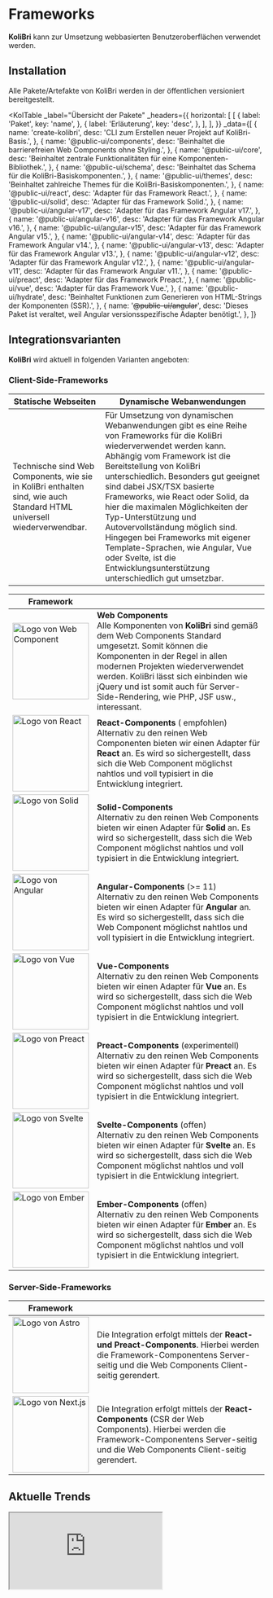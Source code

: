 
# Frameworks

<kol-alert _type="success">
	<b>KoliBri</b> kann zur Umsetzung webbasierten Benutzeroberflächen verwendet werden.
</kol-alert>

## Installation

Alle Pakete/Artefakte von KoliBri werden in der öffentlichen <kol-link _href="https://www.npmjs.com/search?q=%40public-ui" _label="NPM-Registry" _target="npmjs"></kol-link> versioniert bereitgestellt.

<KolTable
	_label="Übersicht der Pakete"
	_headers={{
		horizontal: [
			[
				{
					label: 'Paket',
					key: 'name',
				},
				{
					label: 'Erläuterung',
					key: 'desc',
				},
			],
		],
	}}
	_data={[
		{
			name: 'create-kolibri',
			desc: 'CLI zum Erstellen neuer Projekt auf KoliBri-Basis.',
		},
		{
			name: '@public-ui/components',
			desc: 'Beinhaltet die barrierefreien Web Components ohne Styling.',
		},
		{
			name: '@public-ui/core',
			desc: 'Beinhaltet zentrale Funktionalitäten für eine Komponenten-Bibliothek.',
		},
		{
			name: '@public-ui/schema',
			desc: 'Beinhaltet das Schema für die KoliBri-Basiskomponenten.',
		},
		{
			name: '@public-ui/themes',
			desc: 'Beinhaltet zahlreiche Themes für die KoliBri-Basiskomponenten.',
		},
		{
			name: '@public-ui/react',
			desc: 'Adapter für das Framework React.',
		},
		{
			name: '@public-ui/solid',
			desc: 'Adapter für das Framework Solid.',
		},
		{
			name: '@public-ui/angular-v17',
			desc: 'Adapter für das Framework Angular v17.',
		},
		{
			name: '@public-ui/angular-v16',
			desc: 'Adapter für das Framework Angular v16.',
		},
		{
			name: '@public-ui/angular-v15',
			desc: 'Adapter für das Framework Angular v15.',
		},
		{
			name: '@public-ui/angular-v14',
			desc: 'Adapter für das Framework Angular v14.',
		},
		{
			name: '@public-ui/angular-v13',
			desc: 'Adapter für das Framework Angular v13.',
		},
		{
			name: '@public-ui/angular-v12',
			desc: 'Adapter für das Framework Angular v12.',
		},
		{
			name: '@public-ui/angular-v11',
			desc: 'Adapter für das Framework Angular v11.',
		},
		{
			name: '@public-ui/preact',
			desc: 'Adapter für das Framework Preact.',
		},
		{
			name: '@public-ui/vue',
			desc: 'Adapter für das Framework Vue.',
		},
		{
			name: '@public-ui/hydrate',
			desc: 'Beinhaltet Funktionen zum Generieren von HTML-Strings der Komponenten (SSR).',
		},
		{
			name: '<s>@public-ui/angular</s>',
			desc: 'Dieses Paket ist veraltet, weil Angular versionsspezifische Adapter benötigt.',
		},
	]}
></KolTable>

## Integrationsvarianten

<b>KoliBri</b> wird aktuell in folgenden Varianten angeboten:

### Client-Side-Frameworks

| Statische Webseiten                                                                                                    | Dynamische Webanwendungen                                                                                                                                                                                                                                                                                                                                                                                                                                                                                                                         |
| ---------------------------------------------------------------------------------------------------------------------- | ------------------------------------------------------------------------------------------------------------------------------------------------------------------------------------------------------------------------------------------------------------------------------------------------------------------------------------------------------------------------------------------------------------------------------------------------------------------------------------------------------------------------------------------------- |
| Technische sind Web Components, wie sie in KoliBri enthalten sind, wie auch Standard HTML universell wiederverwendbar. | Für Umsetzung von dynamischen Webanwendungen gibt es eine Reihe von Frameworks für die KoliBri wiederverwendet werden kann. Abhängig vom Framework ist die Bereitstellung von KoliBri unterschiedlich. Besonders gut geeignet sind dabei JSX/TSX basierte Frameworks, wie React oder Solid, da hier die maximalen Möglichkeiten der Typ-Unterstützung und Autovervollständung möglich sind. Hingegen bei Frameworks mit eigener Template-Sprachen, wie Angular, Vue oder Svelte, ist die Entwicklungsunterstützung unterschiedlich gut umsetzbar. |

| Framework                                                                       |                                                                                                                                                                                                                                                                                                                                                                         |
| ------------------------------------------------------------------------------- | ----------------------------------------------------------------------------------------------------------------------------------------------------------------------------------------------------------------------------------------------------------------------------------------------------------------------------------------------------------------------- |
| <img src="/assets/webcomponent.png" width="150" alt="Logo von Web Component" /> | <b>Web Components</b><br/>Alle Komponenten von <b>KoliBri</b> sind gemäß dem Web Components Standard umgesetzt. Somit können die Komponenten in der Regel in allen modernen Projekten wiederverwendet werden. <kol-alert _type="info">KoliBri lässt sich einbinden wie jQuery und ist somit auch für Server-Side-Rendering, wie PHP, JSF usw., interessant.</kol-alert> |
| <img src="/assets/react.png" width="150" alt="Logo von React" />                | <b>React-Components</b> (<kol-icon _aira-label="" _icons="icofont-star"/> empfohlen)<br/>Alternativ zu den reinen Web Componenten bieten wir einen Adapter für **React** an. Es wird so sichergestellt, dass sich die Web Component möglichst nahtlos und voll typisiert in die Entwicklung integriert.                                                                 |
| <img src="/assets/solid.png" width="150" alt="Logo von Solid" />                | <b>Solid-Components</b><br/>Alternativ zu den reinen Web Components bieten wir einen Adapter für **Solid** an. Es wird so sichergestellt, dass sich die Web Component möglichst nahtlos und voll typisiert in die Entwicklung integriert.                                                                                                                               |
| <img src="/assets/angular.png" width="150" alt="Logo von Angular" />            | <b>Angular-Components</b> (>= 11)<br/>Alternativ zu den reinen Web Components bieten wir einen Adapter für **Angular** an. Es wird so sichergestellt, dass sich die Web Component möglichst nahtlos und voll typisiert in die Entwicklung integriert.                                                                                                                   |
| <img src="/assets/vue.png" width="150" alt="Logo von Vue" />                    | <b>Vue-Components</b> <br/>Alternativ zu den reinen Web Components bieten wir einen Adapter für **Vue** an. Es wird so sichergestellt, dass sich die Web Component möglichst nahtlos und voll typisiert in die Entwicklung integriert.                                                                                                                                  |
| <img src="/assets/preact.png" width="150" alt="Logo von Preact" />              | <b>Preact-Components</b> (experimentell)<br/>Alternativ zu den reinen Web Components bieten wir einen Adapter für **Preact** an. Es wird so sichergestellt, dass sich die Web Component möglichst nahtlos und voll typisiert in die Entwicklung integriert.                                                                                                             |
| <img src="/assets/svelte.png" width="150" alt="Logo von Svelte" />              | <b>Svelte-Components</b> (offen)<br/>Alternativ zu den reinen Web Components bieten wir einen Adapter für **Svelte** an. Es wird so sichergestellt, dass sich die Web Component möglichst nahtlos und voll typisiert in die Entwicklung integriert.                                                                                                                     |
| <img src="/assets/ember.png" width="150" alt="Logo von Ember" />                | <b>Ember-Components</b> (offen)<br/>Alternativ zu den reinen Web Components bieten wir einen Adapter für **Ember** an. Es wird so sichergestellt, dass sich die Web Component möglichst nahtlos und voll typisiert in die Entwicklung integriert.                                                                                                                       |

### Server-Side-Frameworks

| Framework                                                            |                                                                                                                                                                                               |
| -------------------------------------------------------------------- | --------------------------------------------------------------------------------------------------------------------------------------------------------------------------------------------- |
| <img src="/assets/astro.png" width="150" alt="Logo von Astro" />     | Die Integration erfolgt mittels der <b>React- und Preact-Components</b>. Hierbei werden die Framework-Componentens Server-seitig und die Web Components Client-seitig gerendert.              |
| <img src="/assets/next.js.png" width="150" alt="Logo von Next.js" /> | Die Integration erfolgt mittels der <b>React-Components</b> (CSR der Web Components). Hierbei werden die Framework-Componentens Server-seitig und die Web Components Client-seitig gerendert. |

## Aktuelle Trends

<iframe
	src="https://npmtrends.com/@angular/core-vs-next-vs-preact-vs-react-vs-vue-vs-astro-vs-svelte"
	style={{
		width: '100%',
		border: '0',
		height: '800px',
	}}
></iframe>
